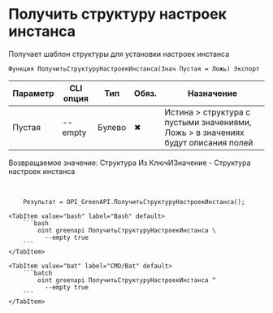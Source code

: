 ﻿---
sidebar_position: 11
---


# Получить структуру настроек инстанса
 Получает шаблон структуры для установки настроек инстанса



`Функция ПолучитьСтруктуруНастроекИнстанса(Знач Пустая = Ложь) Экспорт`

  | Параметр | CLI опция | Тип | Обяз. | Назначение |
  |-|-|-|-|-|
  | Пустая | --empty | Булево | &#x2716; | Истина > структура с пустыми значениями, Ложь > в значениях будут описания полей |

  
  Возвращаемое значение:   Структура Из КлючИЗначение -  Структура настроек инстанса

<br/>




```bsl title="Пример использования для 1С:Предприятие/OneScript"
    Результат = OPI_GreenAPI.ПолучитьСтруктуруНастроекИнстанса();
```
    

 <Tabs>
  
    <TabItem value="bash" label="Bash" default>
        ```bash
            oint greenapi ПолучитьСтруктуруНастроекИнстанса \
              --empty true
        ```
    </TabItem>
  
    <TabItem value="bat" label="CMD/Bat" default>
        ```batch
            oint greenapi ПолучитьСтруктуруНастроекИнстанса ^
              --empty true
        ```
    </TabItem>
</Tabs>



